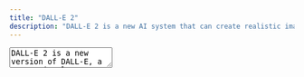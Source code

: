 ```yaml
---
title: "DALL-E 2"
description: "DALL-E 2 is a new AI system that can create realistic images and art from a description in natural language."
---
```


<TextArea full align="center">
DALL-E 2 is a new version of DALL-E, a generative language model that creates corresponding original images from sentences.
DALL-E 2 has 3.5B parameters, making it large but not nearly as large as GPT-3. Interestingly, it is smaller than its predecessor, which had 12B parameters.
Despite its size, DALL-E 2 generates images 4 times better in resolution than DALL-E. Additionally, human judges prefer DALL-E 2 over DALL-E 70% of the time in caption matching and photorealism 
</TextArea>


<Libraries title="DALL-E 2" description="Discover DALL-E 2 to help you get started">
  <Library
    name="Blog"
    description="Open AI's blog post about DALL-E 2 API"
    href="https://openai.com/blog/dall-e-api-now-available-in-public-beta/"
    language="blog"
  />
  <Library
    name="Documentation"
    description="DALL-E 2 Documentation"
    href="https://beta.openai.com/docs/guides/images"
    language="documentation"
  />
  <Library
    name="API"
    description="API Documentation"
    href="https://beta.openai.com/docs/guides/images/usage"
    language="documentation"
  />
</Libraries>
